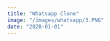 ```yaml
---
title: "Whatsapp Clone"
image: "/images/whatsapp/3.PNG"
date: "2020-01-01"
---
```


<Header
  title="Whatsapp Clone"
  img="/images/whatsapp/3.PNG"
  alt="Whatsapp Picture"
/>
<List
  tec={["NextJS", "SocketIO"]}
  lib={["TailwindCSS", "Radix UI", "Headless UI"]}
  year="2021"
  client="Propio"
  website="https://nextjs-whatsapp-clone-six.vercel.app"
  repo="https://github.com/AguzzDev/nextjs-whatsapp-clone"
/>
<Galery
  imgs={[
    "/images/whatsapp/1.PNG",
    "/images/whatsapp/2.PNG",
    "/images/whatsapp/3.PNG",
  ]}
  alt="Whatsapp Clone"
/>
